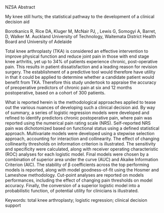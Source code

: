 NZSA Abstract

My knee still hurts; the statistical pathway to the development of a
clinical decision aid

Borotkanics R, Rice DA, Kluger M, McNair PJ, , Lewis G, Somogyi A,
Barret, D, Walker M. Auckland University of Technology, Waitemata
District Health Board and University of Adelaide

Total knee arthroplasty (TKA) is considered an effective intervention to
improve physical function and reduce joint pain in those with end stage
knee arthritis, yet up to 34% of patients experience chronic,
post-operative pain. This results in patient dissatisfaction and a
leading reason for revision surgery. The establishment of a predictive
tool would therefore have utility in that it could be applied to
determine whether a candidate patient would benefit from TKA. Therefore
this study undertook to appraise the accuracy of preoperative predictors
of chronic pain at six and 12 months postoperative, based on a cohort of
300 patients.

What is reported herein is the methodological approaches applied to
tease out the various nuances of developing such a clinical decision
aid. By way of summary, a series of logistic regression models were
developed and refined to identify predictors chronic postoperative pain,
where pain was reported using the numerical pain rating scale (NRS).
Self-reported NRS pain was dichotomized based on functional status using
a defined statistical approach. Multivariate models were developed using
a stepwise selection approach, accounting for interaction and
collinearity. The effect of changing collinearity thresholds on
information criterion is illustrated. The sensitivity and specificity
were calculated, along with receiver operating characteristic (ROC)
analyses for each logistic model. Final models were chosen by a
combination of superior area under the curve (AUC) and Akaike
Information Criterion (AIC). The stability of β coefficients across the
top performing models is reported, along with model goodness-of-fit
using the Hosmer and Lameshow methodology. Cut-point analyses are
reported on models performances, including the effect of changing pain
thresholds on model accuracy. Finally, the conversion of a superior
logistic model into a probabilistic function, of potential utility for
clinicians is illustrated.

Keywords: total knee arthroplasty; logistic regression; clinical
decision support
